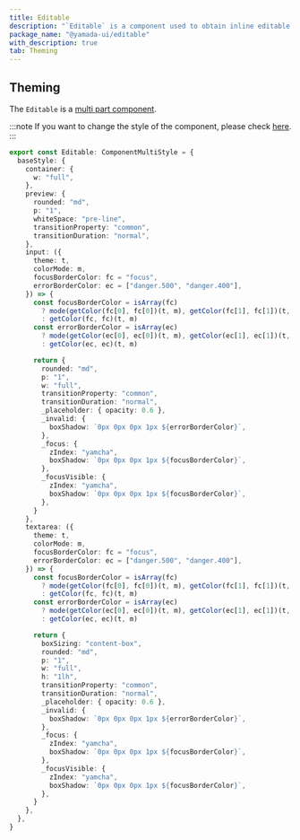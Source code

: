 ```yaml
---
title: Editable
description: "`Editable` is a component used to obtain inline editable text input."
package_name: "@yamada-ui/editable"
with_description: true
tab: Theming
---
```


## Theming

The `Editable` is a [multi part component](/styled-system/theming/component-styles#multi-part-components).

:::note
If you want to change the style of the component, please check [here](/styled-system/theming/customize-theme#changing-the-style-of-components).
:::

```ts
export const Editable: ComponentMultiStyle = {
  baseStyle: {
    container: {
      w: "full",
    },
    preview: {
      rounded: "md",
      p: "1",
      whiteSpace: "pre-line",
      transitionProperty: "common",
      transitionDuration: "normal",
    },
    input: ({
      theme: t,
      colorMode: m,
      focusBorderColor: fc = "focus",
      errorBorderColor: ec = ["danger.500", "danger.400"],
    }) => {
      const focusBorderColor = isArray(fc)
        ? mode(getColor(fc[0], fc[0])(t, m), getColor(fc[1], fc[1])(t, m))(m)
        : getColor(fc, fc)(t, m)
      const errorBorderColor = isArray(ec)
        ? mode(getColor(ec[0], ec[0])(t, m), getColor(ec[1], ec[1])(t, m))(m)
        : getColor(ec, ec)(t, m)

      return {
        rounded: "md",
        p: "1",
        w: "full",
        transitionProperty: "common",
        transitionDuration: "normal",
        _placeholder: { opacity: 0.6 },
        _invalid: {
          boxShadow: `0px 0px 0px 1px ${errorBorderColor}`,
        },
        _focus: {
          zIndex: "yamcha",
          boxShadow: `0px 0px 0px 1px ${focusBorderColor}`,
        },
        _focusVisible: {
          zIndex: "yamcha",
          boxShadow: `0px 0px 0px 1px ${focusBorderColor}`,
        },
      }
    },
    textarea: ({
      theme: t,
      colorMode: m,
      focusBorderColor: fc = "focus",
      errorBorderColor: ec = ["danger.500", "danger.400"],
    }) => {
      const focusBorderColor = isArray(fc)
        ? mode(getColor(fc[0], fc[0])(t, m), getColor(fc[1], fc[1])(t, m))(m)
        : getColor(fc, fc)(t, m)
      const errorBorderColor = isArray(ec)
        ? mode(getColor(ec[0], ec[0])(t, m), getColor(ec[1], ec[1])(t, m))(m)
        : getColor(ec, ec)(t, m)

      return {
        boxSizing: "content-box",
        rounded: "md",
        p: "1",
        w: "full",
        h: "1lh",
        transitionProperty: "common",
        transitionDuration: "normal",
        _placeholder: { opacity: 0.6 },
        _invalid: {
          boxShadow: `0px 0px 0px 1px ${errorBorderColor}`,
        },
        _focus: {
          zIndex: "yamcha",
          boxShadow: `0px 0px 0px 1px ${focusBorderColor}`,
        },
        _focusVisible: {
          zIndex: "yamcha",
          boxShadow: `0px 0px 0px 1px ${focusBorderColor}`,
        },
      }
    },
  },
}
```
